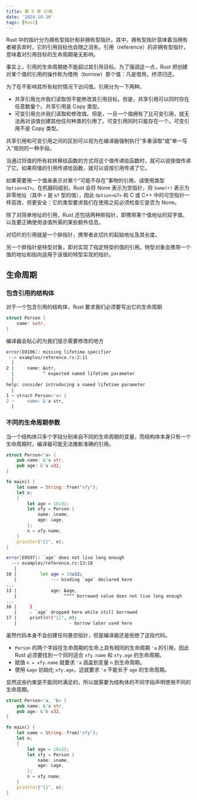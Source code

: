 ```yaml
---
title: 第 5 章 引用
date: '2024-10-10'
tags: [Rust]
---
```


Rust 中的指针分为拥有型指针和非拥有型指针。其中，拥有型指针意味着当拥有者被丢弃时，它的引用目标也会随之消失。引用（reference）的非拥有型指针，意味着对引用目标的生命周期毫无影响。

事实上，引用的生命周期绝不能超过其引用目标。为了强调这一点，Rust 把创建对某个值的引用的操作称为借用（borrow）那个值：凡是借用，终须归还。

为了在不影响其所有权的情况下访问值。引用分为一下两种。

- 共享引用允许我们读取但不能修改其引用目标。但是，共享引用可以同时存在任意数量个。共享引用是 Copy 类型。
- 可变引用允许我们读取和修改值。但是，一旦一个值拥有了比可变引用，就无法再对该值创建其他任何种类的引用了。可变引用同时只能存在一个。可变引用不是 Copy 类型。

共享引用和可变引用之间的区别可以视为在编译器强制执行“多重读取”或“单一写入”规则的一种手段。

当通过将值的所有权转移给函数的方式将这个值传递给函数时，就可以说按值传递了它。如果将值的引用传递给函数，就可以说按引用传递了它。

如果需要用一个值来表示对某个“可能不存在”事物的引用，请使用类型 `Option<&T>`。在机器码级别，Rust 会将 None 表示为空指针，将 `Some(r)` 表示为非零地址（其中 `r` 是 `&T` 型的值），因此 `Option<&T>` 和 C 或 C++ 中的可空指针一样高效，但更安全：它的类型要求我们在使用之前必须检查它是否为 None。

除了对简单地址的引用，Rust 还包括两种胖指针，即携带某个值地址的双字值，以及要正确使用该值所需的某些额外信息。

对切片的引用就是一个胖指针，携带者此切片的起始地址及其长度。

另一个胖指针是特型对象，即对实现了指定特型的值的引用。特型对象会携带一个值的地址和指向适用于该值的特型实现的指针。

## 生命周期

### 包含引用的结构体

对于一个包含引用的结构体，Rust 要求我们必须要写出它的生命周期

```rust
struct Person {
    name: &str,
}
```

编译器会贴心的为我们提示需要修改的地方

```bash
error[E0106]: missing lifetime specifier
 --> examples/reference.rs:2:11
  |
2 |     name: &str,
  |           ^ expected named lifetime parameter
  |
help: consider introducing a named lifetime parameter
  |
1 ~ struct Person<'a> {
2 ~     name: &'a str,
  |
```

### 不同的生命周期参数

当一个结构体只多个字段分别来自不同的生命周期的变量，而结构体本身只有一个生命周期时，编译器可能无法推断准确的引用。

```rust
struct Person<'a> {
    pub name: &'a str,
    pub age: &'a u32,
}

fn main() {
    let name = String::from("xfy");
    let n;
    {
        let age = 18u32;
        let xfy = Person {
            name: &name,
            age: &age,
        };
        n = xfy.name;
    }
    println!("{}", n);
}
```

```bash
error[E0597]: `age` does not live long enough
  --> examples/reference.rs:13:18
   |
10 |         let age = 18u32;
   |             --- binding `age` declared here
...
13 |             age: &age,
   |                  ^^^^ borrowed value does not live long enough
...
16 |     }
   |     - `age` dropped here while still borrowed
17 |     println!("{}", n);
   |                    - borrow later used here
```

虽然代码本身不会创建任何悬空指针，但是编译器还是拒绝了这段代码。

- `Person` 的两个字段在生命周期的生命上具有相同的生命周期 `'a` 的引用，因此 Rust 必须要找到一个同时适合 `xfy.name` 和 `xfy.age` 的生命周期。
- 赋值 `n = xfy.name` 就要求 `'a` 涵盖到变量 `n` 到生命周期。
- 使用 `&age` 初始化 `xfy.age`，这就要求 `'a` 不能长于 `age` 的生命周期。

显然这些约束是不能同时满足的，所以就需要为结构体的不同字段声明使用不同的生命周期。

```rust
struct Person<'a, 'b> {
    pub name: &'a str,
    pub age: &'b u32,
}

fn main() {
    let name = String::from("xfy");
    let n;
    {
        let age = 18u32;
        let xfy = Person {
            name: &name,
            age: &age,
        };
        n = xfy.name;
    }
    println!("{}", n);
}
```

